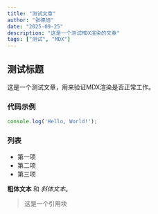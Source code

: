 ```yaml
---
title: "测试文章"
author: "张德旭"
date: "2025-09-25"
description: "这是一个测试MDX渲染的文章"
tags: ["测试", "MDX"]
---
```


## 测试标题

这是一个测试文章，用来验证MDX渲染是否正常工作。

### 代码示例

```javascript
console.log('Hello, World!');
```

### 列表

- 第一项
- 第二项
- 第三项

**粗体文本** 和 *斜体文本*。

> 这是一个引用块